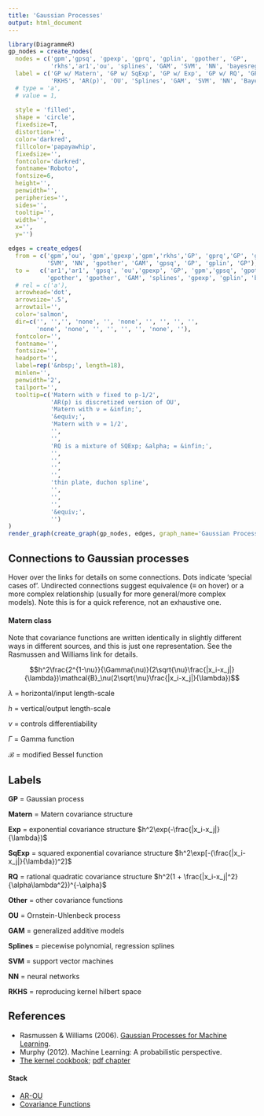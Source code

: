 ```yaml
---
title: 'Gaussian Processes'
output: html_document
---
```



```r
library(DiagrammeR)
gp_nodes = create_nodes(    
  nodes = c('gpm','gpsq', 'gpexp', 'gprq', 'gplin', 'gpother', 'GP', 
            'rkhs','ar1','ou', 'splines', 'GAM', 'SVM', 'NN', 'bayesreg'),
  label = c('GP w/ Matern', 'GP w/ SqExp', 'GP w/ Exp', 'GP w/ RQ', 'GP w/ linear', 'GP w/ Other', 'GP', 
            'RKHS', 'AR(p)', 'OU', 'Splines', 'GAM', 'SVM', 'NN', 'Bayesian\nRegression'),
  # type = 'a',
  # value = 1,
  
  style = 'filled',
  shape = 'circle',
  fixedsize=T,
  distortion='',
  color='darkred',
  fillcolor='papayawhip',
  fixedsize='',
  fontcolor='darkred',
  fontname='Roboto',
  fontsize=6,
  height='',
  penwidth='',
  peripheries='',
  sides='',
  tooltip='',
  width='',
  x='',
  y='')

edges = create_edges(
  from = c('gpm','ou', 'gpm','gpexp','gpm','rkhs','GP', 'gprq','GP', 'gpother', 
           'SVM', 'NN', 'gpother', 'GAM', 'gpsq', 'GP', 'gplin', 'GP'),
  to =   c('ar1','ar1', 'gpsq', 'ou','gpexp', 'GP', 'gpm','gpsq', 'gpother', 'splines', 
           'gpother', 'gpother', 'GAM', 'splines', 'gpexp', 'gplin', 'bayesreg', 'gprq'),
  # rel = c('a'),
  arrowhead='dot',
  arrowsize='.5',
  arrowtail='',
  color='salmon',
  dir=c('', '','', 'none', '', 'none', '', '', '', '', 
        'none', 'none', '', '', '', '', 'none', ''),
  fontcolor='',
  fontname='',
  fontsize='',
  headport='',
  label=rep('&nbsp;', length=18),
  minlen='',
  penwidth='2',
  tailport='',
  tooltip=c('Matern with ν fixed to p-1/2', 
            'AR(p) is discretized version of OU', 
            'Matern with ν = &infin;',
            '&equiv;',
            'Matern with ν = 1/2',
            '',
            '',
            'RQ is a mixture of SQExp; &alpha; = &infin;',
            '',
            '',
            '',
            '',
            'thin plate, duchon spline',
            '',
            '',
            '',
            '&equiv;',
            '')
)
render_graph(create_graph(gp_nodes, edges, graph_name='Gaussian Processes'), height = 1000, width = 750)
```

## Connections to Gaussian processes

Hover over the links for details on some connections.  Dots indicate 'special cases of'. Undirected connections suggest equivalence (&equiv; on hover) or a more complex relationship (usually for more general/more complex models).  Note this is for a quick reference, not an exhaustive one.


#### Matern class

Note that covariance functions are written identically in slightly different ways in different sources, and this is just one representation.  See the Rasmussen and Williams link for details.

$$h^2\frac{2^{1-\nu}}{\Gamma(\nu)}(2\sqrt{\nu}\frac{|x_i-x_j|}{\lambda})\mathcal{B}_\nu(2\sqrt{\nu}\frac{|x_i-x_j|}{\lambda})$$


$\lambda$ = horizontal/input length-scale

$h$ = vertical/output length-scale

$\nu$ = controls differentiability

$\Gamma$ = Gamma function

$\mathcal{B}$ = modified Bessel function

## Labels


**GP** = Gaussian process

**Matern** = Matern covariance structure

**Exp** =  exponential covariance structure $h^2\exp(-\frac{|x_i-x_j|}{\lambda})$

**SqExp** = squared exponential covariance structure $h^2\exp[-(\frac{|x_i-x_j|}{\lambda})^2]$

**RQ** = rational quadratic covariance structure $h^2(1 + \frac{|x_i-x_j|^2}{\alpha\lambda^2})^{-\alpha}$

**Other** = other covariance functions

**OU** = Ornstein-Uhlenbeck process

**GAM** = generalized additive models

**Splines** = piecewise polynomial, regression splines

**SVM** = support vector machines

**NN** = neural networks

**RKHS** = reproducing kernel hilbert space


## References

- Rasmussen & Williams (2006). [Gaussian Processes for Machine Learning](http://www.gaussianprocess.org/gpml).
- Murphy (2012). Machine Learning: A probabilistic perspective.
- [The kernel cookbook](http://www.cs.toronto.edu/~duvenaud/cookbook/); [pdf chapter](https://raw.githubusercontent.com/duvenaud/phd-thesis/master/kernels.pdf)

#### Stack 

- [AR-OU](http://math.stackexchange.com/questions/345773/how-the-ornstein-uhlenbeck-process-can-be-considered-as-the-continuous-time-anal)
- [Covariance Functions](https://en.wikipedia.org/wiki/Gaussian_process#Usual_covariance_functions)